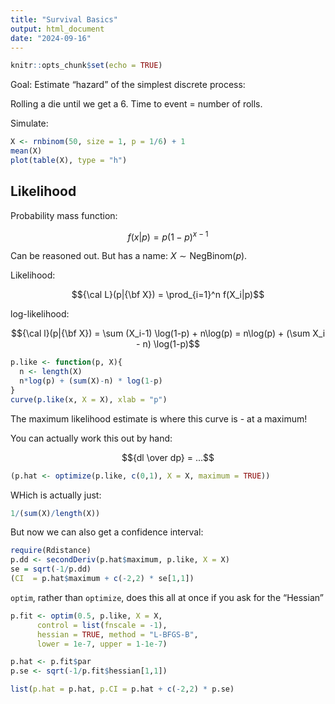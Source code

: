 ```yaml
---
title: "Survival Basics"
output: html_document
date: "2024-09-16"
---
```


```r
knitr::opts_chunk$set(echo = TRUE)
```

Goal: Estimate "hazard" of the simplest discrete process: 

Rolling a die until we get a 6.  Time to event = number of rolls.

Simulate:

```r
X <- rnbinom(50, size = 1, p = 1/6) + 1
mean(X)
plot(table(X), type = "h")
```

## Likelihood

Probability mass function:

$$f(x|p) = p(1-p)^{x-1}$$

Can be reasoned out.  But has a name: $X \sim \text{NegBinom}(p)$. 

Likelihood:

$${\cal L}(p|{\bf X}) = \prod_{i=1}^n f(X_i|p)$$

log-likelihood:

$${\cal l}(p|{\bf X}) = \sum (X_i-1) \log(1-p) + n\log(p) = n\log(p) + (\sum X_i - n) \log(1-p)$$

```r
p.like <- function(p, X){
  n <- length(X)
  n*log(p) + (sum(X)-n) * log(1-p)
}
curve(p.like(x, X = X), xlab = "p")
```

The maximum likelihood estimate is where this curve is - at a maximum!  

You can actually work this out by hand:

$${dl \over dp} = ...$$

```r
(p.hat <- optimize(p.like, c(0,1), X = X, maximum = TRUE))
```

WHich is actually just:

```r
1/(sum(X)/length(X))
```

But now we can also get a confidence interval:

```r
require(Rdistance)
p.dd <- secondDeriv(p.hat$maximum, p.like, X = X)
se = sqrt(-1/p.dd)
(CI  = p.hat$maximum + c(-2,2) * se[1,1])
```

`optim`, rather than `optimize`, does this all at once if you ask for the "Hessian"

```r
p.fit <- optim(0.5, p.like, X = X, 
      control = list(fnscale = -1), 
      hessian = TRUE, method = "L-BFGS-B", 
      lower = 1e-7, upper = 1-1e-7)

p.hat <- p.fit$par
p.se <- sqrt(-1/p.fit$hessian[1,1])

list(p.hat = p.hat, p.CI = p.hat + c(-2,2) * p.se)
```

